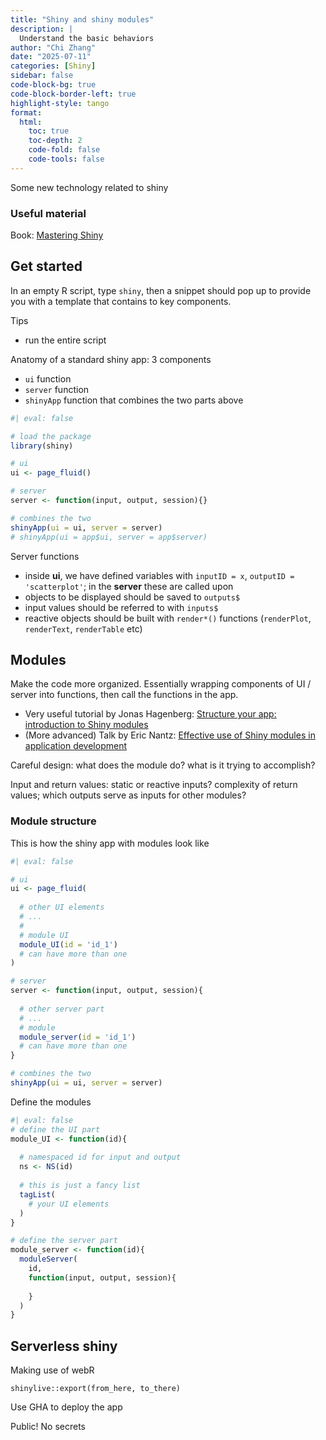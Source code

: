 ```yaml
---
title: "Shiny and shiny modules"
description: |
  Understand the basic behaviors
author: "Chi Zhang"
date: "2025-07-11"
categories: [Shiny]
sidebar: false
code-block-bg: true
code-block-border-left: true
highlight-style: tango
format: 
  html:
    toc: true
    toc-depth: 2
    code-fold: false
    code-tools: false
---
```


Some new technology related to shiny

### Useful material

Book: [Mastering Shiny](https://mastering-shiny.org)




## Get started 

In an empty R script, type `shiny`, then a snippet should pop up to provide you with a template that contains to key components.


Tips

- run the entire script


Anatomy of a standard shiny app: 3 components

- `ui` function
- `server` function
- `shinyApp` function that combines the two parts above


```r
#| eval: false

# load the package
library(shiny)

# ui
ui <- page_fluid()

# server
server <- function(input, output, session){}

# combines the two
shinyApp(ui = ui, server = server)
# shinyApp(ui = app$ui, server = app$server)
```

Server functions

* inside **ui**, we have defined variables with `inputID = x`, `outputID = 'scatterplot'`; in the **server** these are called upon
* objects to be displayed should be saved to `outputs$`
* input values should be referred to with `inputs$`
* reactive objects should be built with `render*()` functions (`renderPlot`, `renderText`, `renderTable` etc)




## Modules

Make the code more organized. Essentially wrapping components of UI / server into functions, then call the functions in the app.

- Very useful tutorial by Jonas Hagenberg: [Structure your app: introduction to Shiny modules](https://www.youtube.com/watch?v=oOYaHsPXLvs&t=77s)
- (More advanced) Talk by Eric Nantz: [Effective use of Shiny modules in application development](https://www.youtube.com/watch?v=ylLLVo2VL50&t=33s)

Careful design: what does the module do? what is it trying to accomplish?

Input and return values: static or reactive inputs? complexity of return values; which outputs serve as inputs for other modules?


### Module structure

This is how the shiny app with modules look like

```r
#| eval: false

# ui
ui <- page_fluid(
  
  # other UI elements
  # ...
  #
  # module UI
  module_UI(id = 'id_1')
  # can have more than one
)

# server
server <- function(input, output, session){
  
  # other server part
  # ...
  # module 
  module_server(id = 'id_1')
  # can have more than one
}

# combines the two
shinyApp(ui = ui, server = server)
```


Define the modules

```r
#| eval: false
# define the UI part
module_UI <- function(id){
  
  # namespaced id for input and output
  ns <- NS(id)
  
  # this is just a fancy list
  tagList(
    # your UI elements
  )
}

# define the server part
module_server <- function(id){
  moduleServer(
    id, 
    function(input, output, session){
      
    }
  )
}
```


## Serverless shiny

Making use of webR

`shinylive::export(from_here, to_there)`

Use GHA to deploy the app

Public! No secrets








